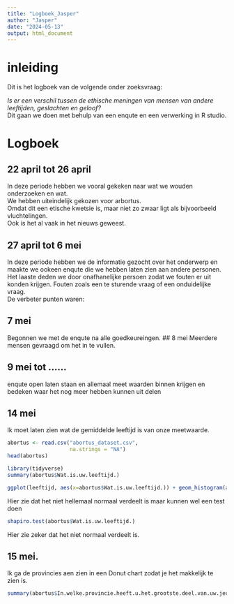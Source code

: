 ```yaml
---
title: "Logboek_Jasper"
author: "Jasper"
date: "2024-05-13"
output: html_document
---
```

# inleiding
Dit is het logboek van de volgende onder zoeksvraag: 

*Is er een verschil tussen de ethische meningen van mensen van andere leeftijden, geslachten en geloof?* <br>
Dit gaan we doen met behulp van een enqute en een  verwerking in R studio. <br>


# Logboek
## 22 april tot 26 april
In deze periode hebben we vooral gekeken naar wat we wouden onderzoeken en wat. <br>
We hebben uiteindelijk gekozen voor arbortus. <br>
Omdat dit een etische kwetsie is, maar niet zo zwaar ligt als bijvoorbeeld vluchtelingen.<br>
Ook is het al vaak in het nieuws geweest.<br>

## 27 april tot 6 mei <br>
In deze periode hebben we de informatie gezocht over het onderwerp en maakte we ookeen enqute die we hebben laten zien aan andere personen. <br>
Het laaste deden we door onafhanelijke persoen zodat we fouten er uit konden krijgen. 
Fouten zoals een te sturende vraag of een onduidelijke vraag. <br>
De verbeter punten waren: <br>

## 7 mei
Begonnen we met de enqute na alle goedkeureingen.
## 8 mei 
Meerdere mensen gevraagd om het in te vullen.

## 9 mei tot ......
enqute open laten staan en allemaal meet waarden binnen krijgen en bedeken waar het nog meer hebben kunnen uit delen

## 14 mei
Ik moet laten zien wat de gemiddelde leeftijd is van onze meetwaarde. 
```r
abortus <- read.csv("abortus_dataset.csv",
                    na.strings = "NA")
head(abortus)
```

```r
library(tidyverse)
summary(abortus$Wat.is.uw.leeftijd.)
```
```r
ggplot(leeftijd, aes(x=abortus$Wat.is.uw.leeftijd.)) + geom_histogram(aes(y =..density..), color = "black")+geom_density(alpha = .2, fill= "red")
```
Hier zie dat het niet hellemaal normaal verdeelt is maar kunnen wel een test doen
```r
shapiro.test(abortus$Wat.is.uw.leeftijd.)
```
Hier zie zeker dat het niet normaal verdeelt is.

## 15 mei.
Ik ga de provincies aen zien in een Donut chart zodat je het makkelijk te zien is.
```r
summary(abortus$In.welke.provincie.heeft.u.het.grootste.deel.van.uw.jeugd.doorgebracht.)

```

